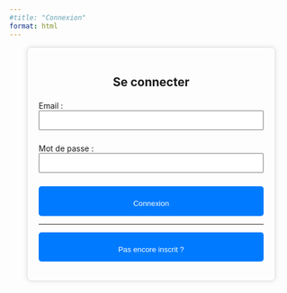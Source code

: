 ```yaml
---
#title: "Connexion"
format: html
---
```


::: {style="max-width: 400px; margin: auto; padding: 20px; border: 1px solid #ddd; border-radius: 8px; box-shadow: 0px 0px 10px rgba(0, 0, 0, 0.1);"}
<h2 style="text-align: center;">

Se connecter

</h2>

<form id="login-form">

<label for="email">Email :</label> <input type="email" id="email" name="email" required style="width: 100%; padding: 8px; margin-bottom: 10px;">

<label for="password">Mot de passe :</label> <input type="password" id="password" name="password" required style="width: 100%; padding: 8px; margin-bottom: 10px;">

<button type="submit" style="width: 100%; padding-top: 10px; background-color: #007BFF; color: white; border: none; border-radius: 5px; cursor: pointer;">

Connexion

</button>

<hr>

</hr>

<button type="button" id="signup-redirect" style="width: 100%; padding-top: 10px; background-color: #007BFF; color: white; border: none; border-radius: 5px; cursor: pointer;">

Pas encore inscrit ?

</button>

</form>

<p id="error-message" class="hidden-error">
  Email ou mot de passe incorrect.
</p>

<style>
  .hidden-error {
    display: none;
    color: red;
    text-align: center;
  }
</style>
:::

```{=html}
<script>
  // Masquer le message dès que la page est prête
  document.addEventListener("DOMContentLoaded", function () {
    document.getElementById("error-message").style.display = "none";
  });

  document.getElementById("login-form").addEventListener("submit", async function (event) {
    event.preventDefault();

    // Toujours cacher avant un nouvel essai
    document.getElementById("error-message").style.display = "none";

    const email = document.getElementById("email").value.trim();
    const password = document.getElementById("password").value.trim();

    const supabaseUrl = "https://xyumeteavzfarpcbedqh.supabase.co";
    const supabaseKey = "eyJhbGciOiJIUzI1NiIsInR5cCI6IkpXVCJ9.eyJpc3MiOiJzdXBhYmFzZSIsInJlZiI6Inh5dW1ldGVhdnpmYXJwY2JlZHFoIiwicm9sZSI6ImFub24iLCJpYXQiOjE3NDM1OTAzNTUsImV4cCI6MjA1OTE2NjM1NX0.tuKfWfR-z6fye-Jr37Hp9pKfYVb9qX59j3jusnMKsZw";
    const tableName = "database_connexion_questionnaire";

    const response = await fetch(`${supabaseUrl}/rest/v1/${tableName}?email=eq.${email}&password=eq.${password}`, {
      method: "GET",
      headers: {
        apikey: supabaseKey,
        Authorization: `Bearer ${supabaseKey}`,
        "Content-Type": "application/json",
        Prefer: "return=representation"
      }
    });

    const data = await response.json();
    console.log("Données retournées :", data);

    if (data.length > 0) {
      // Récupération prénom/nom et stockage des initiales
      const utilisateur = data[0];
      const prenom = utilisateur.prenom || "";
      const nom = utilisateur.nom || "";
      const initiales = (prenom[0] || "").toUpperCase() + (nom[0] || "").toUpperCase();

      // Stocker dans le localStorage
      localStorage.setItem("initiales", initiales);

      alert("Connexion réussie !");
      setTimeout(() => {
        window.location.href = "index.html";
      }, 500);
    } else {
      document.getElementById("error-message").style.display = "block";
    }
  });

  document.getElementById("signup-redirect").addEventListener("click", function () {
    window.location.href = "inscription.html";
  });
</script>

```

<!-- ```{=html} -->

<!-- <script> -->

<!--   document.getElementById("login-form").addEventListener("submit", function(event) { -->

<!--     event.preventDefault(); -->

<!--     var email = document.getElementById("email").value; -->

<!--     var password = document.getElementById("password").value; -->

<!--     // Vérification simple (remplace ceci par un vrai système backend) -->

<!--     if (email === "test@example.com" && password === "password123") { -->

<!--       alert("Connexion réussie !"); -->

<!--       window.location.href = "index.html";  // Redirige vers la page d'accueil -->

<!--     } else { -->

<!--       document.getElementById("error-message").style.display = "block"; -->

<!--     } -->

<!--   }); -->

<!-- </script> -->

<!-- ``` -->
